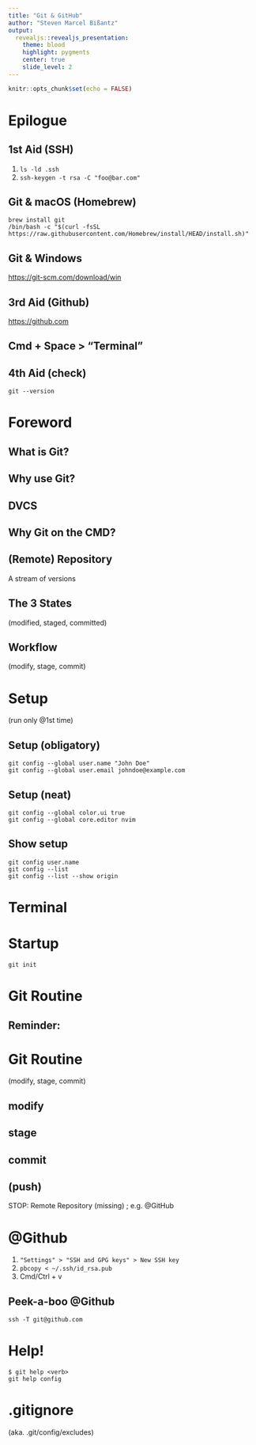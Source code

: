 ```yaml
---
title: "Git & GitHub"
author: "Steven Marcel Bißantz"
output:
  revealjs::revealjs_presentation:
    theme: blood
    highlight: pygments
    center: true
    slide_level: 2
---
```


```r
knitr::opts_chunk$set(echo = FALSE)
```

# Epilogue

## 1st Aid (SSH)
1. `ls -ld .ssh`
2. `ssh-keygen -t rsa -C "foo@bar.com"`

## Git & macOS (Homebrew)

```
brew install git
/bin/bash -c "$(curl -fsSL https://raw.githubusercontent.com/Homebrew/install/HEAD/install.sh)"
```

##  Git & Windows 

<https://git-scm.com/download/win>

## 3rd Aid (Github)

<https://github.com>

## Cmd + Space > "Terminal" 

## 4th Aid (check) 

`git --version`

# Foreword

## What is Git?

## Why use Git?

## DVCS 

## Why Git on the CMD?

## (Remote) Repository
A stream of versions 

## The 3 States 
(modified, staged, committed)

## Workflow 
(modify, stage, commit)

# Setup 
(run only @1st time)

## Setup (obligatory)

```
git config --global user.name "John Doe"
git config --global user.email johndoe@example.com
```

## Setup (neat)

```
git config --global color.ui true
git config --global core.editor nvim 
```

## Show setup

```
git config user.name 
git config --list
git config --list --show origin 
```



# Terminal 


# Startup

```
git init
```

# Git Routine 

## Reminder:

# Git Routine 
(modify, stage, commit)

## modify


## stage

## commit

## (push)
STOP: Remote Repository (missing) ; e.g. @GitHub

# @Github

1. `"Settings" > "SSH and GPG keys" > New SSH key`
2. `pbcopy < ~/.ssh/id_rsa.pub`
3.  Cmd/Ctrl + v 

## Peek-a-boo @Github

```
ssh -T git@github.com
```

# Help!

```
$ git help <verb>
git help config
```


# .gitignore
(aka. .git/config/excludes)





